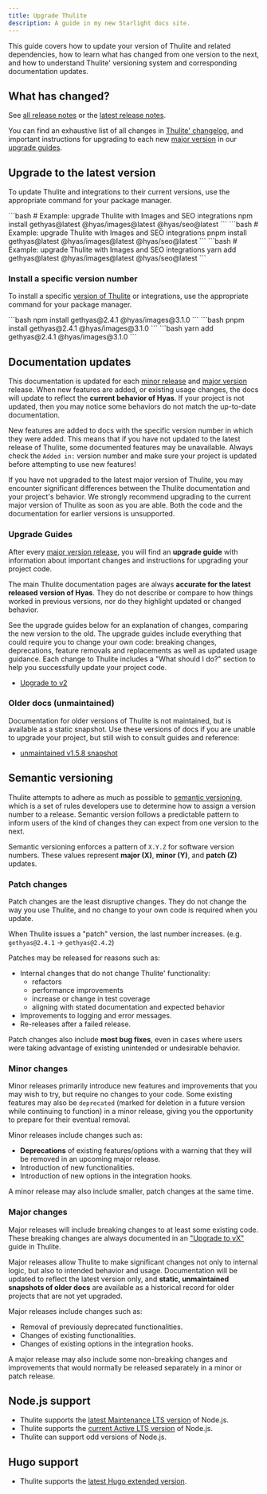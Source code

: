 ```yaml
---
title: Upgrade Thulite
description: A guide in my new Starlight docs site.
---
```


This guide covers how to update your version of Thulite and related dependencies, how to learn what has changed from one version to the next, and how to understand Thulite' versioning system and corresponding documentation updates.

## What has changed?

See [all release notes](https://github.com/gethyas/hyas/releases) or the [latest release notes](https://github.com/gethyas/hyas/releases/latest).

You can find an exhaustive list of all changes in [Thulite' changelog](https://github.com/gethyas/hyas/blob/main/CHANGELOG.md), and important instructions for upgrading to each new [major version](#major-changes) in our [upgrade guides](#upgrade-guides).

## Upgrade to the latest version

To update Thulite and integrations to their current versions, use the appropriate command for your package manager.

<Tabs syncKey="package-manager">
  <TabItem label="npm">
```bash
# Example: upgrade Thulite with Images and SEO integrations
npm install gethyas@latest @hyas/images@latest @hyas/seo@latest
```
  </TabItem>
  <TabItem label="pnpm">
```bash
# Example: upgrade Thulite with Images and SEO integrations
pnpm install gethyas@latest @hyas/images@latest @hyas/seo@latest
```
  </TabItem>
  <TabItem label="Yarn">
```bash
# Example: upgrade Thulite with Images and SEO integrations
yarn add gethyas@latest @hyas/images@latest @hyas/seo@latest
```
  </TabItem>
</Tabs>

### Install a specific version number

To install a specific [version of Thulite](https://www.npmjs.com/package/gethyas?activeTab=versions) or integrations, use the appropriate command for your package manager.

<Tabs syncKey="package-manager">
  <TabItem label="npm">
```bash
npm install gethyas@2.4.1 @hyas/images@3.1.0
```
  </TabItem>
  <TabItem label="pnpm">
```bash
pnpm install gethyas@2.4.1 @hyas/images@3.1.0
```
  </TabItem>
  <TabItem label="Yarn">
```bash
yarn add gethyas@2.4.1 @hyas/images@3.1.0
```
  </TabItem>
</Tabs>

## Documentation updates

This documentation is updated for each [minor release](#minor-changes) and [major version](#major-changes) release. When new features are added, or existing usage changes, the docs will update to reflect the __current behavior of Hyas__. If your project is not updated, then you may notice some behaviors do not match the up-to-date documentation.

New features are added to docs with the specific version number in which they were added. This means that if you have not updated to the latest release of Thulite, some documented features may be unavailable. Always check the `Added in:` version number and make sure your project is updated before attempting to use new features!

If you have not upgraded to the latest major version of Thulite, you may encounter significant differences between the Thulite documentation and your project's behavior. We strongly recommend upgrading to the current major version of Thulite as soon as you are able. Both the code and the documentation for earlier versions is unsupported.

### Upgrade Guides

After every [major version release](#major-changes), you will find an __upgrade guide__ with information about important changes and instructions for upgrading your project code.

The main Thulite documentation pages are always __accurate for the latest released version of Hyas__. They do not describe or compare to how things worked in previous versions, nor do they highlight updated or changed behavior.

See the upgrade guides below for an explanation of changes, comparing the new version to the old. The upgrade guides include everything that could require you to change your own code: breaking changes, deprecations, feature removals and replacements as well as updated usage guidance. Each change to Thulite includes a "What should I do?" section to help you successfully update your project code.

- [Upgrade to v2](/guides/upgrade-to/v2/)

### Older docs (unmaintained)

Documentation for older versions of Thulite is not maintained, but is available as a static snapshot. Use these versions of docs if you are unable to upgrade your project, but still wish to consult guides and reference:

- [unmaintained v1.5.8 snapshot](https://deploy-preview-255--gethyas.netlify.app/)

## Semantic versioning

Thulite attempts to adhere as much as possible to [semantic versioning](https://semver.org/), which is a set of rules developers use to determine how to assign a version number to a release. Semantic version follows a predictable pattern to inform users of the kind of changes they can expect from one version to the next.

Semantic versioning enforces a pattern of `X.Y.Z` for software version numbers. These values represent __major (X)__, __minor (Y)__, and __patch (Z)__ updates.

### Patch changes

Patch changes are the least disruptive changes. They do not change the way you use Thulite, and no change to your own code is required when you update.

When Thulite issues a "patch" version, the last number increases. (e.g. `gethyas@2.4.1` -> `gethyas@2.4.2`)

Patches may be released for reasons such as:

- Internal changes that do not change Thulite' functionality:
  - refactors
  - performance improvements
  - increase or change in test coverage
  - aligning with stated documentation and expected behavior
- Improvements to logging and error messages.
- Re-releases after a failed release.

Patch changes also include __most bug fixes__, even in cases where users were taking advantage of existing unintended or undesirable behavior.

### Minor changes

Minor releases primarily introduce new features and improvements that you may wish to try, but require no changes to your code. Some existing features may also be `deprecated` (marked for deletion in a future version while continuing to function) in a minor release, giving you the opportunity to prepare for their eventual removal.

Minor releases include changes such as:

- __Deprecations__ of existing features/options with a warning that they will be removed in an upcoming major release.
- Introduction of new functionalities.
- Introduction of new options in the integration hooks.

A minor release may also include smaller, patch changes at the same time.

### Major changes

Major releases will include breaking changes to at least some existing code. These breaking changes are always documented in an ["Upgrade to vX"](#upgrade-guides) guide in Thulite.

Major releases allow Thulite to make significant changes not only to internal logic, but also to intended behavior and usage. Documentation will be updated to reflect the latest version only, and __static, unmaintained snapshots of older docs__ are available as a historical record for older projects that are not yet upgraded.

Major releases include changes such as:

- Removal of previously deprecated functionalities.
- Changes of existing functionalities.
- Changes of existing options in the integration hooks.

A major release may also include some non-breaking changes and improvements that would normally be released separately in a minor or patch release.

## Node.js support

- Thulite supports the [latest Maintenance LTS version](https://nodejs.org/en/about/previous-releases#release-schedule) of Node.js.
- Thulite supports the [current Active LTS version](https://nodejs.org/en/about/previous-releases#release-schedule) of Node.js.
- Thulite can support odd versions of Node.js.

## Hugo support

- Thulite supports the [latest Hugo extended version](https://github.com/gohugoio/hugo/releases).
